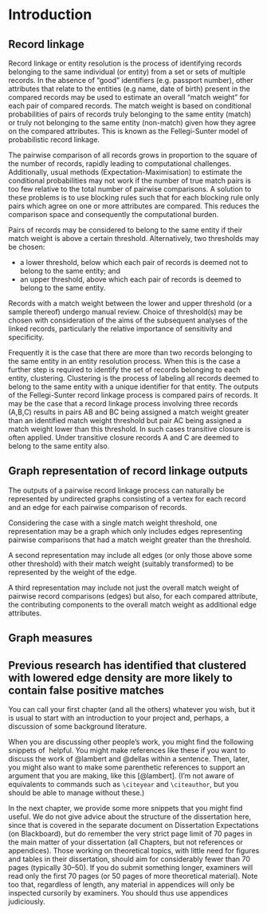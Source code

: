 # Introduction {#intro}

## Record linkage

Record linkage or entity resolution is the process of identifying records belonging to the same individual (or entity) from a set or sets of multiple records. In the absence of "good" identifiers (e.g. passport number), other attributes that relate to the entities (e.g name, date of birth) present in the compared records may be used to estimate an overall "match weight" for each pair of compared records. The match weight is based on conditional probabilities of pairs of records truly belonging to the same entity (match) or truly not belonging to the same entity (non-match) given how they agree on the compared attributes. This is known as the Fellegi-Sunter model of probabilistic record linkage.

The pairwise comparison of all records grows in proportion to the square of the number of records, rapidly leading to computational challenges. Additionally, usual methods (Expectation-Maximisation) to estimate the conditional probabilities may not work if the number of true match pairs is too few relative to the total number of pairwise comparisons. A solution to these problems is to use blocking rules such that for each blocking rule only pairs which agree on one or more attributes are compared. This reduces the comparison space and consequently the computational burden.

Pairs of records may be considered to belong to the same entity if their match weight is above a certain threshold. Alternatively, two thresholds may be chosen:

-   a lower threshold, below which each pair of records is deemed not to belong to the same entity; and
-   an upper threshold, above which each pair of records is deemed to belong to the same entity.

Records with a match weight between the lower and upper threshold (or a sample thereof) undergo manual review. Choice of threshold(s) may be chosen with consideration of the aims of the subsequent analyses of the linked records, particularly the relative importance of sensitivity and specificity.

Frequently it is the case that there are more than two records belonging to the same entity in an entity resolution process. When this is the case a further step is required to identify the set of records belonging to each entity, clustering. Clustering is the process of labeling all records deemed to belong to the same entity with a unique identifier for that entity. The outputs of the Fellegi-Sunter record linkage process is compared pairs of records. It may be the case that a record linkage process involving three records (A,B,C) results in pairs AB and BC being assigned a match weight greater than an identified match weight threshold but pair AC being assigned a match weight lower than this threshold. In such cases transitive closure is often applied. Under transitive closure records A and C are deemed to belong to the same entity also.

## Graph representation of record linkage outputs

The outputs of a pairwise record linkage process can naturally be represented by undirected graphs consisting of a vertex for each record and an edge for each pairwise comparison of records.

Considering the case with a single match weight threshold, one representation may be a graph which only includes edges representing pairwise comparisons that had a match weight greater than the threshold.

A second representation may include all edges (or only those above some other threshold) with their match weight (suitably transformed) to be represented by the weight of the edge.

A third representation may include not just the overall match weight of pairwise record comparisons (edges) but also, for each compared attribute, the contributing components to the overall match weight as additional edge attributes.

## Graph measures

Previous research has identified that clustered with lowered edge density are more likely to contain false positive matches
------------------------------------------------------------------------

You can call your first chapter (and all the others) whatever you wish, but it is usual to start with an introduction to your project and, perhaps, a discussion of some background literature.

When you are discussing other people's work, you might find the following snippets of \LaTeX helpful. You might make references like these if you want to discuss the work of @lambert and @dellas within a sentence. Then, later, you might also want to make some parenthetic references to support an argument that you are making, like this [@lambert]. (I'm not aware of equivalents to commands such as `\citeyear` and `\citeauthor`, but you should be able to manage without these.)

In the next chapter, we provide some more snippets that you might find useful. We do not give advice about the structure of the dissertation here, since that is covered in the separate document on Dissertation Expectations (on Blackboard), but do remember the very strict page limit of 70 pages in the main matter of your dissertation (all Chapters, but not references or appendices). Those working on theoretical topics, with little need for figures and tables in their dissertation, should aim for considerably fewer than 70 pages (typically 30--50). If you do submit something longer, examiners will read only the first 70 pages (or 50 pages of more theoretical material). Note too that, regardless of length, any material in appendices will only be inspected cursorily by examiners. You should thus use appendices judiciously.
